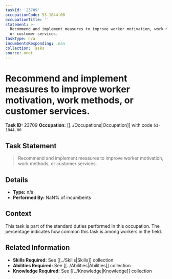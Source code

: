 ```yaml
---
taskId: '23709'
occupationCode: 53-1044.00
occupationTitle: ''
statement: >-
  Recommend and implement measures to improve worker motivation, work methods,
  or customer services.
taskType: n/a
incumbentsResponding: .nan
collection: Tasks
source: onet
---
```

# Recommend and implement measures to improve worker motivation, work methods, or customer services.

**Task ID:** 23709
**Occupation:** [[../Occupations|Occupation]] with code `53-1044.00`

## Task Statement

> Recommend and implement measures to improve worker motivation, work methods, or customer services.

## Details

- **Type:** n/a
- **Performed By:** NaN% of incumbents

## Context

This task is part of the standard duties performed in this occupation. The percentage indicates how common this task is among workers in the field.

## Related Information

- **Skills Required:** See [[../Skills|Skills]] collection
- **Abilities Required:** See [[../Abilities|Abilities]] collection
- **Knowledge Required:** See [[../Knowledge|Knowledge]] collection
